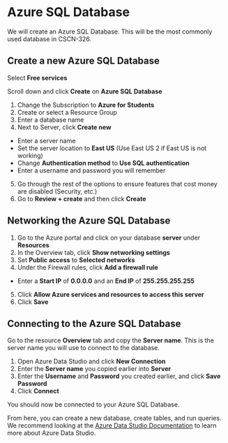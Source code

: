 # Azure SQL Database

We will create an Azure SQL Database. This will be the most commonly used database in CSCN-326.

## Create a new Azure SQL Database

Select **Free services**

Scroll down and click **Create** on **Azure SQL Database**

1. Change the Subscription to **Azure for Students**
2. Create or select a Resource Group
3. Enter a database name
4. Next to Server, click **Create new**
- Enter a server name
- Set the server location to **East US** (Use East US 2 if East US is not working)
- Change **Authentication method** to **Use SQL authentication**
- Enter a username and password you will remember
5. Go through the rest of the options to ensure features that cost money are disabled (Security, etc.)
6. Go to **Review + create** and then click **Create**

## Networking the Azure SQL Database

1. Go to the Azure portal and click on your database **server** under **Resources**
2. In the Overview tab, click **Show networking settings**
3. Set **Public access** to **Selected networks**
4. Under the Firewall rules, click **Add a firewall rule**
- Enter a **Start IP** of **0.0.0.0** and an **End IP** of **255.255.255.255**
5. Click **Allow Azure services and resources to access this server**
6. Click **Save**

## Connecting to the Azure SQL Database

Go to the resource **Overview** tab and copy the **Server name**. This is the server name you will use to connect to the database.

1. Open Azure Data Studio and click **New Connection**
2. Enter the **Server name** you copied earlier into **Server**
3. Enter the **Username** and **Password** you created earlier, and click **Save Password**
4. Click **Connect**

You should now be connected to your Azure SQL Database.

From here, you can create a new database, create tables, and run queries. We recommend looking at the [Azure Data Studio Documentation](https://learn.microsoft.com/en-us/azure-data-studio/what-is-azure-data-studio?view=sql-server-ver15) to learn more about Azure Data Studio.
